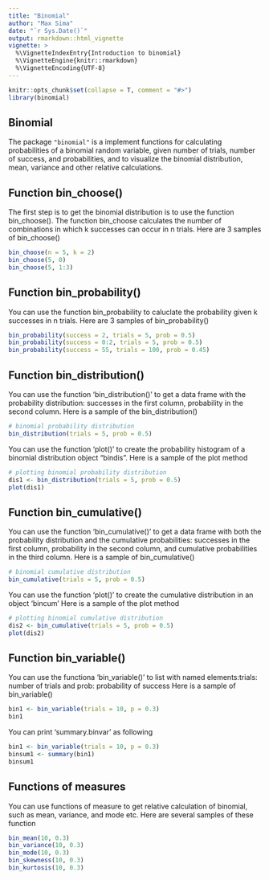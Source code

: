 ```yaml
---
title: "Binomial"
author: "Max Sima"
date: "`r Sys.Date()`"
output: rmarkdown::html_vignette
vignette: >
  %\VignetteIndexEntry{Introduction to binomial}
  %\VignetteEngine{knitr::rmarkdown}
  %\VignetteEncoding{UTF-8}
---
```


```r
knitr::opts_chunk$set(collapse = T, comment = "#>")
library(binomial)
```

## Binomial
The package `"binomial"` is a implement functions for calculating probabilities of a binomial random variable, given number of trials, number of success, and probabilities, and to visualize the binomial distribution, mean, variance and other relative calculations.

## Function bin_choose()
The first step is to get the binomial distribution is to use the function bin_choose(). The function bin_choose calculates the number of combinations in which k successes can occur in n trials.
Here are 3 samples of bin_choose()
```r
bin_choose(n = 5, k = 2)
bin_choose(5, 0)
bin_choose(5, 1:3)
```

## Function bin_probability()
You can use the function bin_probability to caluclate the probability given k successes in n trials.
Here are 3 samples of bin_probability()
```r
bin_probability(success = 2, trials = 5, prob = 0.5)
bin_probability(success = 0:2, trials = 5, prob = 0.5)
bin_probability(success = 55, trials = 100, prob = 0.45)
```

## Function bin_distribution()
You can use the function 'bin_distribution()' to get a data frame with the probability distribution: successes in the first column, probability in the second column.
Here is a sample of the bin_distribution()
```r
# binomial probability distribution
bin_distribution(trials = 5, prob = 0.5)
```

You can use the function 'plot()' to create the probability histogram of a binomial distribution object "bindis".
Here is a sample of the plot method
```r
# plotting binomial probability distribution
dis1 <- bin_distribution(trials = 5, prob = 0.5)
plot(dis1)
```

## Function bin_cumulative()
You can use the function 'bin_cumulative()' to get a data frame with both the probability distribution and the cumulative probabilities: successes in the first column, probability in the second column, and cumulative probabilities in the third column.
Here is a sample of bin_cumulative()
```r
# binomial cumulative distribution
bin_cumulative(trials = 5, prob = 0.5)
```

You can use the function 'plot()' to create the cumulative distribution in an object 'bincum'
Here is a sample of the plot method
```r
# plotting binomial cumulative distribution
dis2 <- bin_cumulative(trials = 5, prob = 0.5)
plot(dis2)
```


## Function bin_variable()
You can use the functiona 'bin_variable()' to list with named elements:trials: number of trials and prob: probability of success
Here is a sample of bin_variable()
```r
bin1 <- bin_variable(trials = 10, p = 0.3)
bin1
```

You can print 'summary.binvar' as following 
```r
bin1 <- bin_variable(trials = 10, p = 0.3)
binsum1 <- summary(bin1)
binsum1
```


## Functions of  measures 
You can use functions of  measure to get relative calculation of binomial, such as mean, variance, and mode etc.
Here are several samples of these function
```r
bin_mean(10, 0.3)
bin_variance(10, 0.3)
bin_mode(10, 0.3)
bin_skewness(10, 0.3)
bin_kurtosis(10, 0.3)
```
